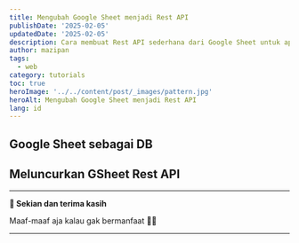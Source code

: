 ```yaml
---
title: Mengubah Google Sheet menjadi Rest API
publishDate: '2025-02-05'
updatedDate: '2025-02-05'
description: Cara membuat Rest API sederhana dari Google Sheet untuk aplikasi kecil kalian
author: mazipan
tags:
  - web
category: tutorials
toc: true
heroImage: '../../content/post/_images/pattern.jpg'
heroAlt: Mengubah Google Sheet menjadi Rest API
lang: id
---
```


## Google Sheet sebagai DB

## Meluncurkan GSheet Rest API

---

**👋 Sekian dan terima kasih**

Maaf-maaf aja kalau gak bermanfaat 🙇😭

---
